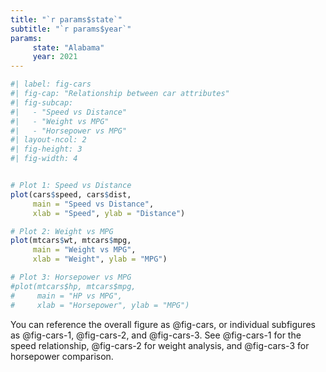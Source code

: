 ```yaml
---
title: "`r params$state`"
subtitle: "`r params$year`"
params:
     state: "Alabama"
     year: 2021
---
```


```r
#| label: fig-cars
#| fig-cap: "Relationship between car attributes"
#| fig-subcap: 
#|   - "Speed vs Distance"
#|   - "Weight vs MPG"
#|   - "Horsepower vs MPG"
#| layout-ncol: 2
#| fig-height: 3
#| fig-width: 4


# Plot 1: Speed vs Distance
plot(cars$speed, cars$dist, 
     main = "Speed vs Distance", 
     xlab = "Speed", ylab = "Distance")

# Plot 2: Weight vs MPG  
plot(mtcars$wt, mtcars$mpg,
     main = "Weight vs MPG",
     xlab = "Weight", ylab = "MPG")

# Plot 3: Horsepower vs MPG
#plot(mtcars$hp, mtcars$mpg,
#     main = "HP vs MPG", 
#     xlab = "Horsepower", ylab = "MPG")
```

You can reference the overall figure as @fig-cars, or individual subfigures as @fig-cars-1, @fig-cars-2, and @fig-cars-3.
See @fig-cars-1 for the speed relationship, @fig-cars-2 for weight analysis, and @fig-cars-3 for horsepower comparison.
